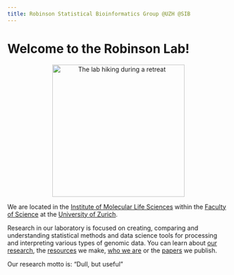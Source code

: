 ```yaml
---
title: Robinson Statistical Bioinformatics Group @UZH @SIB
---
```


# Welcome to the Robinson Lab!

<center>

<img src="img/Robinsons.jpg" alt="The lab hiking during a retreat" width="300"/>

</center>

We are located in the [Institute of Molecular Life Sciences](http://www.imls.uzh.ch/en.html) within the [Faculty of Science](http://www.mnf.uzh.ch/en.html) at the [University of Zurich](http://www.uzh.ch/en.html).

Research in our laboratory is focused on creating, comparing and understanding statistical methods and data science tools for processing and interpreting various types of genomic data. You can learn about [our research](research.html), the [resources](tools.html) we make, [who we are](people.html) or the [papers](publications.html) we publish.

Our research motto is: "Dull, but useful"